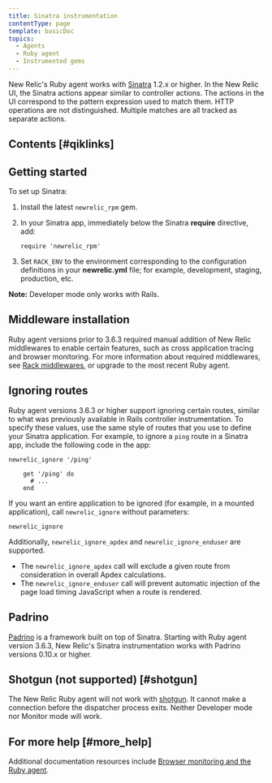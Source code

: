 ```yaml
---
title: Sinatra instrumentation
contentType: page
template: basicDoc
topics:
  - Agents
  - Ruby agent
  - Instrumented gems
---
```


New Relic's Ruby agent works with [Sinatra](http://www.sinatrarb.com/) 1.2.x or higher. In the New Relic UI, the Sinatra actions appear similar to controller actions. The actions in the UI correspond to the pattern expression used to match them. HTTP operations are not distinguished. Multiple matches are all tracked as separate actions.

## Contents [#qiklinks]

## Getting started

To set up Sinatra:

1. Install the latest `newrelic_rpm` gem.
2. In your Sinatra app, immediately below the Sinatra **require** directive, add:

   ```
   require 'newrelic_rpm'
   ```
3. Set `RACK_ENV` to the environment corresponding to the configuration definitions in your **newrelic.yml** file; for example, development, staging, production, etc.

**Note:** Developer mode only works with Rails.

## Middleware installation

Ruby agent versions prior to 3.6.3 required manual addition of New Relic middlewares to enable certain features, such as cross application tracing and browser monitoring. For more information about required middlewares, see [Rack middlewares](/docs/ruby/rack-middlewares), or upgrade to the most recent Ruby agent.

## Ignoring routes

Ruby agent versions 3.6.3 or higher support ignoring certain routes, similar to what was previously available in Rails controller instrumentation. To specify these values, use the same style of routes that you use to define your Sinatra application. For example, to ignore a `ping` route in a Sinatra app, include the following code in the app:

```
newrelic_ignore '/ping'

    get '/ping' do
      # ...
    end
```

If you want an entire application to be ignored (for example, in a mounted application), call `newrelic_ignore` without parameters:

```
newrelic_ignore
```

Additionally, `newrelic_ignore_apdex` and `newrelic_ignore_enduser` are supported.

* The `newrelic_ignore_apdex` call will exclude a given route from consideration in overall Apdex calculations.
* The `newrelic_ignore_enduser` call will prevent automatic injection of the page load timing JavaScript when a route is rendered.

## Padrino

[Padrino](http://www.padrinorb.com/ "Link opens in a new window") is a framework built on top of Sinatra. Starting with Ruby agent version 3.6.3, New Relic's Sinatra instrumentation works with Padrino versions 0.10.x or higher.

## Shotgun (not supported) [#shotgun]

The New Relic Ruby agent will not work with [shotgun](http://rubygems.org/gems/shotgun "Link opens in a new window"). It cannot make a connection before the dispatcher process exits. Neither Developer mode nor Monitor mode will work.

## For more help [#more_help]

Additional documentation resources include [Browser monitoring and the Ruby agent](/docs/agents/ruby-agent/features/page-load-timing-ruby).
